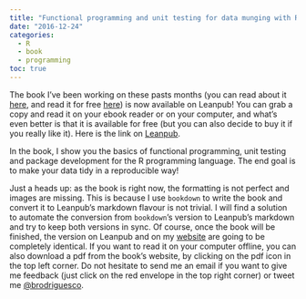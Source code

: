 ```yaml
---
title: "Functional programming and unit testing for data munging with R available on Leanpub"
date: "2016-12-24"
categories:
  - R
  - book
  - programming
toc: true
---
```


The book I've been working on these pasts months (you can read about it [here](http://www.brodrigues.co/2016/11/04/ive-started-writing-a-book-functional-programming-and-unit-testing-for-data-munging-with-r), and read it for free [here](http://www.brodrigues.co/fput)) is now available on Leanpub! You can grab a copy and read it on your ebook reader or on your computer, and what's even better is that it is available for free (but you can also decide to buy it if you really like it). Here is the link on [Leanpub](https://leanpub.com/fput).

In the book, I show you the basics of functional programming, unit testing and package development for the R programming language. The end goal is to make your data tidy in a reproducible way!

Just a heads up: as the book is right now, the formatting is not perfect and images are missing. This is because I use `bookdown` to write the book and convert it to Leanpub's markdown flavour is not trivial. I will find a solution to automate the conversion from `bookdown`'s version to Leanpub's markdown and try to keep both versions in sync. Of course, once the book will be finished, the version on Leanpub and on my [website](http://www.brodrigues.co/fput) are going to be completely identical. If you want to read it on your computer offline, you can also download a pdf from the book's website, by clicking on the pdf icon in the top left corner.  Do not hesitate to send me an email if you want to give me feedback (just click on the red envelope in the top right corner) or tweet me [@brodriguesco](https://twitter.com/brodriguesco).
